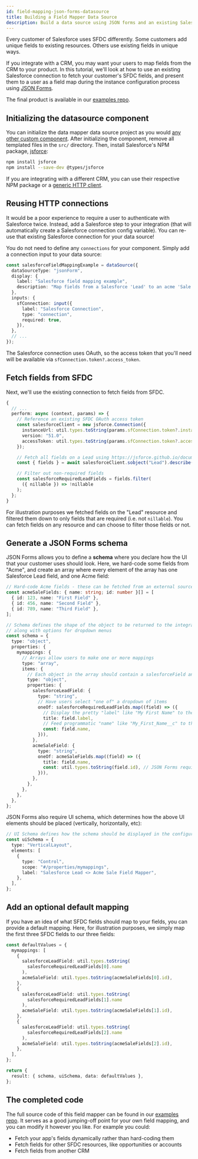 ```yaml
---
id: field-mapping-json-forms-datasource
title: Building a Field Mapper Data Source
description: Build a data source using JSON forms and an existing Salesforce connection to do field mapping from SFDC to your app
---
```



Every customer of Salesforce uses SFDC differently.
Some customers add unique fields to existing resources.
Others use existing fields in unique ways.

If you integrate with a CRM, you may want your users to map fields from the CRM to your product.
In this tutorial, we'll look at how to use an existing Salesforce connection to fetch your customer's SFDC fields, and present them to a user as a field map during the instance configuration process using [JSON Forms](/composer/builder/custom-components/writing-custom-components.mdx#json-forms-data-sources).

<Screenshot
  filename="quickstarts/field-mapping-json-forms-datasource/end-result.png"
  maxWidth="800px"
  alt="Screenshot of a data mapper in the configuration wizard"
/>

The final product is available in our [examples repo](https://github.com/prismatic-io/examples/blob/main/components/salesforce-field-mapping-example/src/index.ts).

<JsonFormsExampleButton exampleKey="data-mapper-accordion" />

## Initializing the datasource component

You can initialize the data mapper data source project as you would [any other custom component](/composer/builder/custom-components/writing-custom-components.mdx#initializing-a-new-component).
After initializing the component, remove all templated files in the `src/` directory.
Then, install Salesforce's NPM package, [jsforce](https://jsforce.github.io/):

```bash title="Install JSforce and its TypeScript definitions"
npm install jsforce
npm install --save-dev @types/jsforce
```

If you are integrating with a different CRM, you can use their respective NPM package or a [generic HTTP client](/composer/builder/custom-components/writing-custom-components.mdx#using-the-built-in-createclient-http-client).

## Reusing HTTP connections

It would be a poor experience to require a user to authenticate with Salesforce twice.
Instead, add a Salesforce step to your integration (that will automatically create a Salesforce connection config variable).
You can re-use that existing Salesforce connection for your data source!

You do not need to define any `connections` for your component.
Simply add a connection input to your data source:

```typescript title="Reuse the existing Salesforce connection" {8-12}
const salesforceFieldMappingExample = dataSource({
  dataSourceType: "jsonForm",
  display: {
    label: "Salesforce field mapping example",
    description: "Map fields from a Salesforce 'Lead' to an acme 'Sale'",
  },
  inputs: {
    sfConnection: input({
      label: "Salesforce Connection",
      type: "connection",
      required: true,
    }),
  },
  // ...
});
```

The Salesforce connection uses OAuth, so the access token that you'll need will be available via `sfConnection.token?.access_token`.

## Fetch fields from SFDC

Next, we'll use the existing connection to fetch fields from SFDC.

```typescript title="Fetch custom fields on the Lead resource from Salesforce"
{
  // ...
  perform: async (context, params) => {
    // Reference an existing SFDC OAuth access token
    const salesforceClient = new jsforce.Connection({
      instanceUrl: util.types.toString(params.sfConnection.token?.instance_url),
      version: "51.0",
      accessToken: util.types.toString(params.sfConnection.token?.access_token),
    });

    // Fetch all fields on a Lead using https://jsforce.github.io/document/#describe
    const { fields } = await salesforceClient.sobject("Lead").describe();

    // Filter out non-required fields
    const salesforceRequiredLeadFields = fields.filter(
      ({ nillable }) => !nillable
    );
  };
}
```

For illustration purposes we fetched fields on the "Lead" resource and filtered them down to only fields that are required (i.e. not `nillable`).
You can fetch fields on any resource and can choose to filter those fields or not.

## Generate a JSON Forms schema

JSON Forms allows you to define a **schema** where you declare how the UI that your customer uses should look.
Here, we hard-code some fields from "Acme", and create an array where every element of the array has one Salesforce Lead field, and one Acme field:

```typescript title="Create the JSON Form Schema"
// Hard-code Acme fields - these can be fetched from an external source, too
const acmeSaleFields: { name: string; id: number }[] = [
  { id: 123, name: "First Field" },
  { id: 456, name: "Second Field" },
  { id: 789, name: "Third Field" },
];

// Schema defines the shape of the object to be returned to the integration,
// along with options for dropdown menus
const schema = {
  type: "object",
  properties: {
    mymappings: {
      // Arrays allow users to make one or more mappings
      type: "array",
      items: {
        // Each object in the array should contain a salesforceField and an acmeField
        type: "object",
        properties: {
          salesforceLeadField: {
            type: "string",
            // Have users select "one of" a dropdown of items
            oneOf: salesforceRequiredLeadFields.map((field) => ({
              // Display the pretty "label" like "My First Name" to the user
              title: field.label,
              // Feed programmatic "name" like "My_First_Name__c" to the integration
              const: field.name,
            })),
          },
          acmeSaleField: {
            type: "string",
            oneOf: acmeSaleFields.map((field) => ({
              title: field.name,
              const: util.types.toString(field.id), // JSON Forms requires string values
            })),
          },
        },
      },
    },
  },
};
```

JSON Forms also require UI schema, which determines how the above UI elements should be placed (vertically, horizontally, etc):

```typescript title="Define UI Schema"
// UI Schema defines how the schema should be displayed in the configuration wizard
const uiSchema = {
  type: "VerticalLayout",
  elements: [
    {
      type: "Control",
      scope: "#/properties/mymappings",
      label: "Salesforce Lead <> Acme Sale Field Mapper",
    },
  ],
};
```

## Add an optional default mapping

If you have an idea of what SFDC fields should map to your fields, you can provide a default mapping.
Here, for illustration purposes, we simply map the first three SFDC fields to our three fields:

```typescript title="Add an optional default mapping"
const defaultValues = {
  mymappings: [
    {
      salesforceLeadField: util.types.toString(
        salesforceRequiredLeadFields[0].name
      ),
      acmeSaleField: util.types.toString(acmeSaleFields[0].id),
    },
    {
      salesforceLeadField: util.types.toString(
        salesforceRequiredLeadFields[1].name
      ),
      acmeSaleField: util.types.toString(acmeSaleFields[1].id),
    },
    {
      salesforceLeadField: util.types.toString(
        salesforceRequiredLeadFields[2].name
      ),
      acmeSaleField: util.types.toString(acmeSaleFields[2].id),
    },
  ],
};

return {
  result: { schema, uiSchema, data: defaultValues },
};
```

## The completed code

The full source code of this field mapper can be found in our [examples repo](https://github.com/prismatic-io/examples/blob/main/components/salesforce-field-mapping-example/src/index.ts).
It serves as a good jumping-off point for your own field mapping, and you can modify it however you like.
For example you could:

- Fetch your app's fields dynamically rather than hard-coding them
- Fetch fields for other SFDC resources, like opportunities or accounts
- Fetch fields from another CRM

